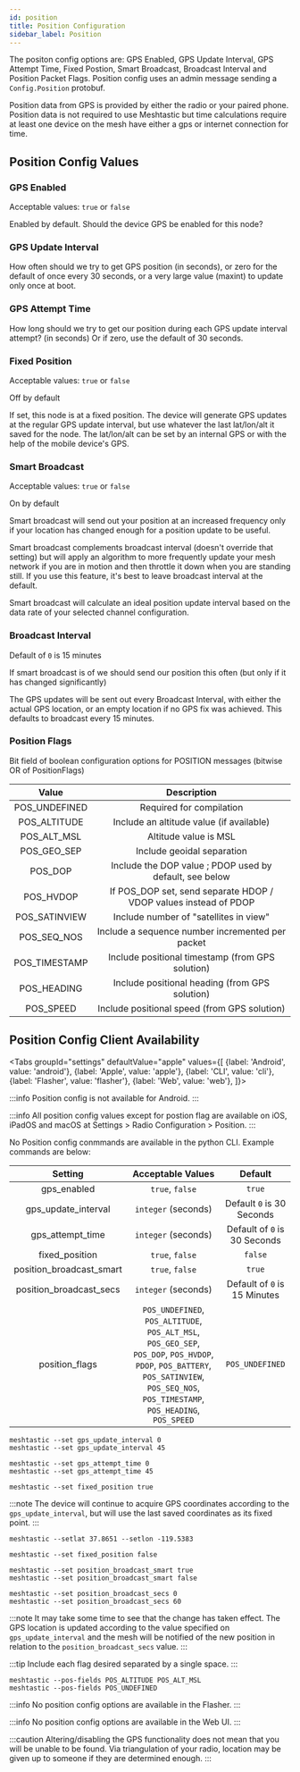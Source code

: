 ```yaml
---
id: position
title: Position Configuration
sidebar_label: Position
---
```



The positon config options are: GPS Enabled, GPS Update Interval, GPS Attempt Time, Fixed Postion, Smart Broadcast, Broadcast Interval and Position Packet Flags.  Position config uses an admin message sending a `Config.Position` protobuf.

Position data from GPS is provided by either the radio or your paired phone. Position data is not required to use Meshtastic but time calculations require at least one device on the mesh have either a gps or internet connection for time.

## Position Config Values

### GPS Enabled
Acceptable values: `true` or `false` 

Enabled by default. Should the device GPS be enabled for this node?

### GPS Update Interval

How often should we try to get GPS position (in seconds), or zero for the default of once every 30 seconds, or a very large value (maxint) to update only once at boot.

### GPS Attempt Time

How long should we try to get our position during each GPS update interval attempt?  (in seconds) Or if zero, use the default of 30 seconds.

### Fixed Position

Acceptable values: `true` or `false` 

Off by default

If set, this node is at a fixed position. The device will generate GPS updates at the regular GPS update interval, but use whatever the last lat/lon/alt it saved for the node. The lat/lon/alt can be set by an internal GPS or with the help of the mobile device's GPS.

### Smart Broadcast
Acceptable values: `true` or `false` 

On by default

Smart broadcast will send out your position at an increased frequency only if your location has changed enough for a position update to be useful.

Smart broadcast complements broadcast interval (doesn't override that setting) but will apply an algorithm to more frequently update your mesh network if you are in motion and then throttle it down when you are standing still. If you use this feature, it's best to leave broadcast interval at the default.

Smart broadcast will calculate an ideal position update interval based on the data rate of your selected channel configuration.

### Broadcast Interval

Default of `0` is 15 minutes

If smart broadcast is of we should send our position this often (but only if it has changed significantly)

The GPS updates will be sent out every Broadcast Interval, with either the actual GPS location, or an empty location if no GPS fix was achieved. This defaults to broadcast every 15 minutes.

 ### Position Flags 

 Bit field of boolean configuration options for POSITION messages (bitwise OR of PositionFlags)

|     Value     |                         Description                         |
| :-----------: | :---------------------------------------------------------: | 
| POS_UNDEFINED |                  Required for compilation                   |
| POS_ALTITUDE  |          Include an altitude value (if available)           |
|  POS_ALT_MSL  |                    Altitude value is MSL                    |
|  POS_GEO_SEP  |                 Include geoidal separation                  |
|    POS_DOP    |   Include the DOP value ; PDOP used by default, see below   |
|   POS_HVDOP   | If POS_DOP set, send separate HDOP / VDOP values instead of PDOP |
| POS_SATINVIEW |           Include number of "satellites in view"            |
|  POS_SEQ_NOS  |      Include a sequence number incremented per packet       |
| POS_TIMESTAMP |      Include positional timestamp (from GPS solution)       |
| POS_HEADING |      Include positional heading (from GPS solution)       |
| POS_SPEED |      Include positional speed (from GPS solution)       |



 ## Position Config Client Availability

<Tabs
groupId="settings"
defaultValue="apple"
values={[
{label: 'Android', value: 'android'},
{label: 'Apple', value: 'apple'},
{label: 'CLI', value: 'cli'},
{label: 'Flasher', value: 'flasher'},
{label: 'Web', value: 'web'},
]}>
<TabItem value="android">

:::info
Position config is not available for Android.
:::

</TabItem>
<TabItem value="apple">

:::info
All position config values except for postion flag are available on iOS, iPadOS and macOS at Settings > Radio Configuration > Position.
:::

</TabItem>
<TabItem value="cli">

No Position config conmmands are available in the python CLI. Example commands are below:

|         Setting          |                                                                       Acceptable Values                                                                       |     Default     |
| :----------------------: | :-----------------------------------------------------------------------------------------------------------------------------------------------------------: | :-------------: |
|      gps_enabled      |                                                                        `true`, `false`                                                                        |     `true`     |
|   gps_update_interval    |                                                                      `integer` (seconds)                                                                      | Default `0` is 30 Seconds  |
|     gps_attempt_time     |                                                                      `integer` (seconds)                                                                      | Default of `0` is 30 Seconds  |
|      fixed_position      |                                                                        `true`, `false`                                                                        |     `false`     |
| position_broadcast_smart |                                                                        `true`, `false`                                                                        |     `true`     |
| position_broadcast_secs  |                                                                      `integer` (seconds)                                                                      | Default of `0` is 15 Minutes  |
|      position_flags      | `POS_UNDEFINED`, `POS_ALTITUDE`, `POS_ALT_MSL`, `POS_GEO_SEP`, `POS_DOP`, `POS_HVDOP`, `PDOP`, `POS_BATTERY`, `POS_SATINVIEW`, `POS_SEQ_NOS`, `POS_TIMESTAMP`, `POS_HEADING`, `POS_SPEED` | `POS_UNDEFINED` |


```shell title="Set GPS update interval (Default of 0 is 30 seconds)"
meshtastic --set gps_update_interval 0
meshtastic --set gps_update_interval 45
```

```shell title="Set GPS attempt time (Default of 0 is 30 seconds)"
meshtastic --set gps_attempt_time 0
meshtastic --set gps_attempt_time 45
```

```shell title="Set Fixed Position - Current Location"
meshtastic --set fixed_position true
```

:::note
The device will continue to acquire GPS coordinates according to the `gps_update_interval`, but will use the last saved coordinates as its fixed point.
:::

```shell title="Set Fixed Position - User Defined"
meshtastic --setlat 37.8651 --setlon -119.5383
```

```shell title="Unset Fixed Position"
meshtastic --set fixed_position false
```

```shell title="Enable / Disable Smart position broadcast (Enabled by default)"
meshtastic --set position_broadcast_smart true
meshtastic --set position_broadcast_smart false
```

```shell title="Set Position Broadcast Interval (Default of 0 is 15 minutes)"
meshtastic --set position_broadcast_secs 0
meshtastic --set position_broadcast_secs 60
```

:::note
It may take some time to see that the change has taken effect. The GPS location is updated according to the value specified on `gps_update_interval` and the mesh will be notified of the new position in relation to the `position_broadcast_secs` value.
:::

:::tip
Include each flag desired separated by a single space.
:::

```shell title="Set / Unset Position Flags"
meshtastic --pos-fields POS_ALTITUDE POS_ALT_MSL
meshtastic --pos-fields POS_UNDEFINED
```

</TabItem>
<TabItem value="flasher">

:::info
No position config options are available in the Flasher.
:::

  </TabItem>
  <TabItem value="web">

:::info
No position config options are available in the Web UI.
:::
    
  </TabItem>
</Tabs>

:::caution
Altering/disabling the GPS functionality does not mean that you will be unable to be found. Via triangulation of your radio, location may be given up to someone if they are determined enough.
:::